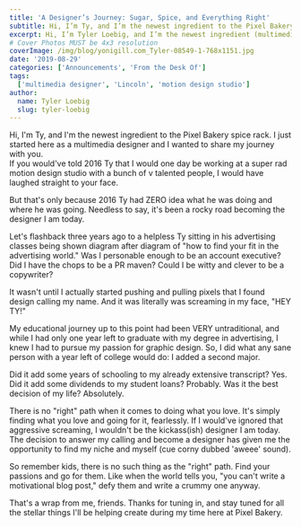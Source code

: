 ```yaml
---
title: 'A Designer’s Journey: Sugar, Spice, and Everything Right'
subtitle: Hi, I’m Ty, and I’m the newest ingredient to the Pixel Bakery spice rack.
excerpt: Hi, I’m Tyler Loebig, and I’m the newest ingredient (multimedia designer/animator) to the Pixel Bakery spice rack.
# Cover Photos MUST be 4x3 resolution
coverImage: /img/blog/yonigill.com_Tyler-08549-1-768x1151.jpg
date: '2019-08-29'
categories: ['Announcements', 'From the Desk Of']
tags:
  ['multimedia designer', 'Lincoln', 'motion design studio']
author:
  name: Tyler Loebig
  slug: tyler-loebig
---
```

Hi, I'm Ty, and I'm the newest ingredient to the Pixel Bakery spice rack. I just started here as a multimedia designer and I wanted to share my journey with you.\
If you would've told 2016 Ty that I would one day be working at a super rad motion design studio with a bunch of v talented people, I would have laughed straight to your face.

But that's only because 2016 Ty had ZERO idea what he was doing and where he was going. Needless to say, it's been a rocky road becoming the designer I am today.

Let's flashback three years ago to a helpless Ty sitting in his advertising classes being shown diagram after diagram of "how to find your fit in the advertising world." Was I personable enough to be an account executive? Did I have the chops to be a PR maven? Could I be witty and clever to be a copywriter?

It wasn't until I actually started pushing and pulling pixels that I found design calling my name. And it was literally was screaming in my face, "HEY TY!"

My educational journey up to this point had been VERY untraditional, and while I had only one year left to graduate with my degree in advertising, I knew I had to pursue my passion for graphic design. So, I did what any sane person with a year left of college would do: I added a second major.

Did it add some years of schooling to my already extensive transcript? Yes. Did it add some dividends to my student loans? Probably. Was it the best decision of my life? Absolutely.

There is no "right" path when it comes to doing what you love. It's simply finding what you love and going for it, fearlessly. If I would've ignored that aggressive screaming, I wouldn't be the kickass(ish) designer I am today. The decision to answer my calling and become a designer has given me the opportunity to find my niche and myself (cue corny dubbed 'aweee' sound).

So remember kids, there is no such thing as the "right" path. Find your passions and go for them. Like when the world tells you, "you can't write a motivational blog post," defy them and write a crummy one anyway.

That's a wrap from me, friends. Thanks for tuning in, and stay tuned for all the stellar things I'll be helping create during my time here at Pixel Bakery.